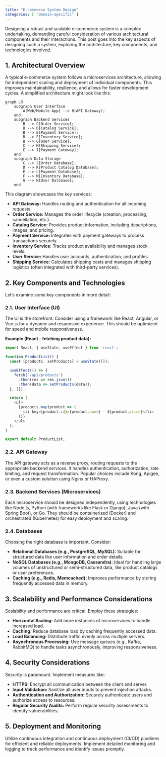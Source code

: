 ```yaml
---
title: "E-commerce System Design"
categories: [ "Domain-Specific" ]
---
```



Designing a robust and scalable e-commerce system is a complex undertaking, demanding careful consideration of various architectural components and their interactions. This post goes into the key aspects of designing such a system, exploring the architecture, key components, and technologies involved.

## 1. Architectural Overview

A typical e-commerce system follows a microservices architecture, allowing for independent scaling and deployment of individual components.  This improves maintainability, resilience, and allows for faster development cycles.  A simplified architecture might look like this:

```mermaid
graph LR
    subgraph User Interface
        A[Web/Mobile App] --> B(API Gateway);
    end
    subgraph Backend Services
        B --> C[Order Service];
        B --> D[Catalog Service];
        B --> E[Payment Service];
        B --> F[Inventory Service];
        B --> G[User Service];
        C --> H[Shipping Service];
        E --> I[Payment Gateway];
    end
    subgraph Data Storage
        C --> J[Order Database];
        D --> K[Product Catalog Database];
        E --> L[Payment Database];
        F --> M[Inventory Database];
        G --> N[User Database];
    end
```

This diagram showcases the key services:

* **API Gateway:**  Handles routing and authentication for all incoming requests.
* **Order Service:** Manages the order lifecycle (creation, processing, cancellation, etc.).
* **Catalog Service:**  Provides product information, including descriptions, images, and pricing.
* **Payment Service:** Integrates with payment gateways to process transactions securely.
* **Inventory Service:** Tracks product availability and manages stock levels.
* **User Service:**  Handles user accounts, authentication, and profiles.
* **Shipping Service:** Calculates shipping costs and manages shipping logistics (often integrated with third-party services).


## 2. Key Components and Technologies

Let's examine some key components in more detail:

### 2.1. User Interface (UI)

The UI is the storefront.  Consider using a framework like React, Angular, or Vue.js for a dynamic and responsive experience.  This should be optimized for speed and mobile responsiveness.

**Example (React - fetching product data):**

```javascript
import React, { useState, useEffect } from 'react';

function ProductList() {
  const [products, setProducts] = useState([]);

  useEffect(() => {
    fetch('/api/products')
      .then(res => res.json())
      .then(data => setProducts(data));
  }, []);

  return (
    <ul>
      {products.map(product => (
        <li key={product.id}>{product.name} - ${product.price}</li>
      ))}
    </ul>
  );
}

export default ProductList;
```

### 2.2. API Gateway

The API gateway acts as a reverse proxy, routing requests to the appropriate backend services.  It handles authentication, authorization, rate limiting, and request transformation.  Popular choices include Kong, Apigee, or even a custom solution using Nginx or HAProxy.


### 2.3. Backend Services (Microservices)

Each microservice should be designed independently, using technologies like Node.js, Python (with frameworks like Flask or Django), Java (with Spring Boot), or Go.  They should be containerized (Docker) and orchestrated (Kubernetes) for easy deployment and scaling.


### 2.4. Databases

Choosing the right database is important.  Consider:

* **Relational Databases (e.g., PostgreSQL, MySQL):**  Suitable for structured data like user information and order details.
* **NoSQL Databases (e.g., MongoDB, Cassandra):** Ideal for handling large volumes of unstructured or semi-structured data, like product catalogs or user preferences.
* **Caching (e.g., Redis, Memcached):**  Improves performance by storing frequently accessed data in memory.


## 3. Scalability and Performance Considerations

Scalability and performance are critical.  Employ these strategies:

* **Horizontal Scaling:** Add more instances of microservices to handle increased load.
* **Caching:** Reduce database load by caching frequently accessed data.
* **Load Balancing:** Distribute traffic evenly across multiple servers.
* **Asynchronous Processing:** Use message queues (e.g., Kafka, RabbitMQ) to handle tasks asynchronously, improving responsiveness.


## 4. Security Considerations

Security is paramount. Implement measures like:

* **HTTPS:** Encrypt all communication between the client and server.
* **Input Validation:** Sanitize all user inputs to prevent injection attacks.
* **Authentication and Authorization:** Securely authenticate users and authorize access to resources.
* **Regular Security Audits:**  Perform regular security assessments to identify vulnerabilities.


## 5. Deployment and Monitoring

Utilize continuous integration and continuous deployment (CI/CD) pipelines for efficient and reliable deployments.  Implement detailed monitoring and logging to track performance and identify issues promptly.




